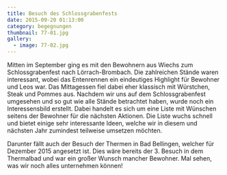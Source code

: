 ```yaml
---
title: Besuch des Schlossgrabenfests
date: 2015-09-20 01:13:00
category: begegnungen
thumbnail: 77-01.jpg
gallery:
  - image: 77-02.jpg
---
```


Mitten im September ging es mit den Bewohnern aus Wiechs zum Schlossgrabenfest nach Lörrach-Brombach. Die zahlreichen Stände waren interessant, wobei das Entenrennen ein eindeutiges Highlight für Bewohner und Leos war. Das Mittagessen fiel dabei eher klassisch mit Würstchen, Steak und Pommes aus. Nachdem wir uns auf dem Schlossgrabenfest umgesehen und so gut wie alle Stände betrachtet haben, wurde noch ein Interessensbild erstellt. Dabei handelt es sich um eine Liste mit Wünschen seitens der Bewohner für die nächsten Aktionen. Die Liste wuchs schnell und bietet einige sehr interessante Ideen, welche wir in diesem und nächsten Jahr zumindest teilweise umsetzen möchten.

Darunter fällt auch der Besuch der Thermen in Bad Bellingen, welcher für Dezember 2015 angesetzt ist. Dies wäre bereits der 3. Besuch in dem Thermalbad und war ein großer Wunsch mancher Bewohner. Mal sehen, was wir noch alles unternehmen können!
